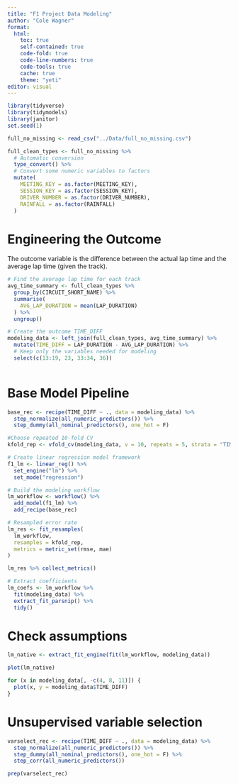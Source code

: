 ```yaml
---
title: "F1 Project Data Modeling"
author: "Cole Wagner"
format:
  html:
    toc: true
    self-contained: true
    code-fold: true
    code-line-numbers: true
    code-tools: true
    cache: true
    theme: "yeti"
editor: visual
---
```


```r
library(tidyverse)
library(tidymodels)
library(janitor)
set.seed(1)

full_no_missing <- read_csv("../Data/full_no_missing.csv")

full_clean_types <- full_no_missing %>%
  # Automatic conversion
  type_convert() %>%
  # Convert some numeric variables to factors
  mutate(
    MEETING_KEY = as.factor(MEETING_KEY),
    SESSION_KEY = as.factor(SESSION_KEY),
    DRIVER_NUMBER = as.factor(DRIVER_NUMBER),
    RAINFALL = as.factor(RAINFALL)
  )
```

# Engineering the Outcome

The outcome variable is the difference between the actual lap time and the average lap time (given the track).

```r
# Find the average lap time for each track
avg_time_summary <- full_clean_types %>%
  group_by(CIRCUIT_SHORT_NAME) %>%
  summarise(
    AVG_LAP_DURATION = mean(LAP_DURATION)
  ) %>%
  ungroup()

# Create the outcome TIME_DIFF
modeling_data <- left_join(full_clean_types, avg_time_summary) %>%
  mutate(TIME_DIFF = LAP_DURATION - AVG_LAP_DURATION) %>%
  # Keep only the variables needed for modeling
  select(c(13:19, 23, 33:34, 36))
  
```

# Base Model Pipeline

```r
base_rec <- recipe(TIME_DIFF ~ ., data = modeling_data) %>%
  step_normalize(all_numeric_predictors()) %>%
  step_dummy(all_nominal_predictors(), one_hot = F)

#Choose repeated 10-fold CV
kfold_rep <- vfold_cv(modeling_data, v = 10, repeats = 5, strata = "TIME_DIFF")

# Create linear regression model framework
f1_lm <- linear_reg() %>% 
  set_engine("lm") %>%
  set_mode("regression")

# Build the modeling workflow
lm_workflow <- workflow() %>%
  add_model(f1_lm) %>%
  add_recipe(base_rec)

# Resampled error rate
lm_res <- fit_resamples(
  lm_workflow,
  resamples = kfold_rep,
  metrics = metric_set(rmse, mae)
)

lm_res %>% collect_metrics()

# Extract coefficients
lm_coefs <- lm_workflow %>%
  fit(modeling_data) %>%
  extract_fit_parsnip() %>%
  tidy()
```

# Check assumptions

```r
lm_native <- extract_fit_engine(fit(lm_workflow, modeling_data))

plot(lm_native)

for (x in modeling_data[, -c(4, 8, 11)]) {
  plot(x, y = modeling_data$TIME_DIFF)
}
```

# Unsupervised variable selection

```r
varselect_rec <- recipe(TIME_DIFF ~ ., data = modeling_data) %>%
  step_normalize(all_numeric_predictors()) %>%
  step_dummy(all_nominal_predictors(), one_hot = F) %>%
  step_corr(all_numeric_predictors())

prep(varselect_rec)


```
